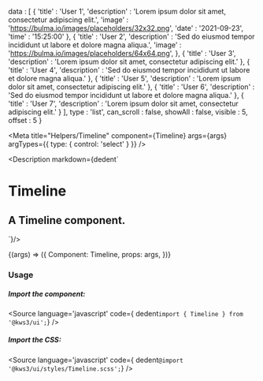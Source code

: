 
  data : [
    {
      'title' : 'User 1',
      'description' : 'Lorem ipsum dolor sit amet, consectetur adipiscing elit.',
      'image' : 'https://bulma.io/images/placeholders/32x32.png',
      'date' : '2021-09-23',
      'time' : '15:25:00'
    },
    {
      'title' : 'User 2',
      'description' : 'Sed do eiusmod tempor incididunt ut labore et dolore magna aliqua.',
      'image' : 'https://bulma.io/images/placeholders/64x64.png',
    },
    {
      'title' : 'User 3',
      'description' : 'Lorem ipsum dolor sit amet, consectetur adipiscing elit.'
    },
    {
      'title' : 'User 4',
      'description' : 'Sed do eiusmod tempor incididunt ut labore et dolore magna aliqua.'
    },
    {
      'title' : 'User 5',
      'description' : 'Lorem ipsum dolor sit amet, consectetur adipiscing elit.'
    },
    {
      'title' : 'User 6',
      'description' : 'Sed do eiusmod tempor incididunt ut labore et dolore magna aliqua.'
    },
    {
      'title' : 'User 7',
      'description' : 'Lorem ipsum dolor sit amet, consectetur adipiscing elit.'
    }
  ],
  type : 'list',
  can_scroll : false,
  showAll : false,
  visible : 5,
  offset : 5
}

<Meta
  title="Helpers/Timeline"
  component={Timeline}
  args={args}
  argTypes={{
    type: {
      control: 'select'
    }
  }}
/>

<Description markdown={dedent`
# Timeline
## A Timeline component.
`}/>

<Canvas>
  <Story
  name="Timeline"
  args={args}
  >
  {(args) => ({
    Component: Timeline,
    props: args,
  })}
  </Story>
</Canvas>

<ArgsTable story="Timeline" />


### Usage
##### Import the component:
<Source
  language='javascript'
  code={ dedent`import { Timeline } from '@kws3/ui';`}
/>

##### Import the CSS:
<Source
  language='javascript'
  code={ dedent`@import '@kws3/ui/styles/Timeline.scss';`}
/>
